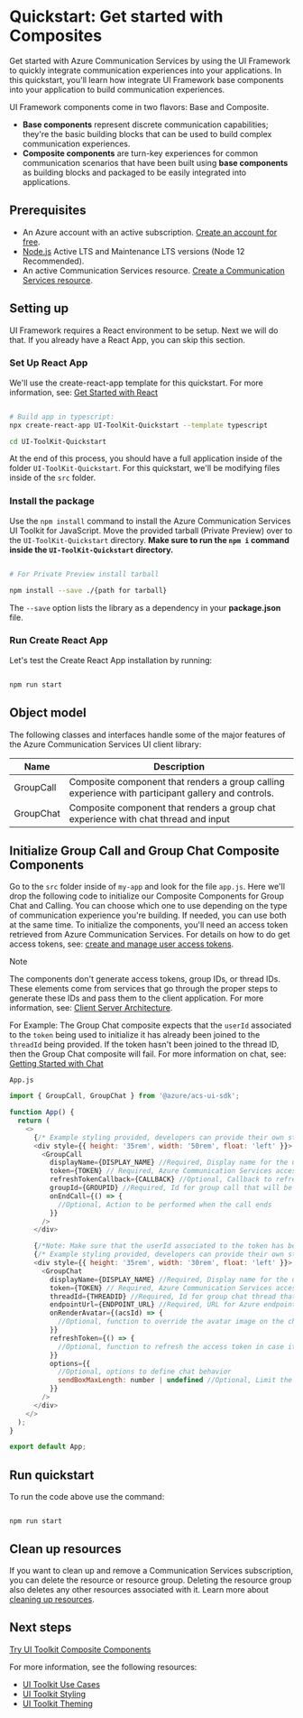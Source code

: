 
<Meta title="Quickstart: Composites" />

# Quickstart: Get started with Composites

Get started with Azure Communication Services by using the UI Framework to quickly integrate communication experiences into your applications. In this quickstart, you'll learn how integrate UI Framework base components into your application to build communication experiences.

UI Framework components come in two flavors: Base and Composite.

- **Base components** represent discrete communication capabilities; they're the basic building blocks that can be used to build complex communication experiences.
- **Composite components** are turn-key experiences for common communication scenarios that have been built using **base components** as building blocks and packaged to be easily integrated into applications.

## Prerequisites

- An Azure account with an active subscription. [Create an account for free](https://azure.microsoft.com/free/?WT.mc_id=A261C142F).
- [Node.js](https://nodejs.org/) Active LTS and Maintenance LTS versions (Node 12 Recommended).
- An active Communication Services resource. [Create a Communication Services resource](https://docs.microsoft.com/azure/communication-services/quickstarts/create-communication-resource?tabs=windows&pivots=platform-azp).

## Setting up

UI Framework requires a React environment to be setup. Next we will do that. If you already have a React App, you can skip this section.

### Set Up React App

We'll use the create-react-app template for this quickstart. For more information, see: [Get Started with React](https://reactjs.org/docs/create-a-new-react-app.html)

```bash

# Build app in typescript:
npx create-react-app UI-ToolKit-Quickstart --template typescript

cd UI-ToolKit-Quickstart

```

At the end of this process, you should have a full application inside of the folder `UI-ToolKit-Quickstart`.
For this quickstart, we'll be modifying files inside of the `src` folder.

### Install the package

Use the `npm install` command to install the Azure Communication Services UI Toolkit for JavaScript.
Move the provided tarball (Private Preview) over to the `UI-ToolKit-Quickstart` directory. **Make sure to run the `npm i` command inside the `UI-ToolKit-Quickstart` directory.**

```bash

# For Private Preview install tarball

npm install --save ./{path for tarball}

```

The `--save` option lists the library as a dependency in your **package.json** file.

### Run Create React App

Let's test the Create React App installation by running:

```bash

npm run start

```

<!-----READY ---->

## Object model

The following classes and interfaces handle some of the major features of the Azure Communication Services UI client library:

| Name      | Description                                                                                        |
| --------- | -------------------------------------------------------------------------------------------------- |
| GroupCall | Composite component that renders a group calling experience with participant gallery and controls. |
| GroupChat | Composite component that renders a group chat experience with chat thread and input                |

## Initialize Group Call and Group Chat Composite Components

Go to the `src` folder inside of `my-app` and look for the file `app.js`. Here we'll drop the following code to initialize our Composite Components for Group Chat and Calling. You can choose which one to use depending on the type of communication experience you're building. If needed, you can use both at the same time. To initialize the components, you'll need an access token retrieved from Azure Communication Services. For details on how to do get access tokens, see: [create and manage user access tokens](./../access-tokens.md).

> [!NOTE]
> The components don't generate access tokens, group IDs, or thread IDs. These elements come from services that go through the proper steps to generate these IDs and pass them to the client application. For more information, see: [Client Server Architecture](./../../concepts/client-and-server-architecture.md).
>
> For Example: The Group Chat composite expects that the `userId` associated to the `token` being used to initialize it has already been joined to the `threadId` being provided. If the token hasn't been joined to the thread ID, then the Group Chat composite will fail. For more information on chat, see: [Getting Started with Chat](./../chat/get-started.md)

`App.js`

```javascript
import { GroupCall, GroupChat } from '@azure/acs-ui-sdk';

function App() {
  return (
    <>
      {/* Example styling provided, developers can provide their own styling to position and resize components */}
      <div style={{ height: '35rem', width: '50rem', float: 'left' }}>
        <GroupCall
          displayName={DISPLAY_NAME} //Required, Display name for the user entering the call
          token={TOKEN} // Required, Azure Communication Services access token retrieved from authentication service
          refreshTokenCallback={CALLBACK} //Optional, Callback to refresh the token in case it expires
          groupId={GROUPID} //Required, Id for group call that will be joined. (GUID)
          onEndCall={() => {
            //Optional, Action to be performed when the call ends
          }}
        />
      </div>

      {/*Note: Make sure that the userId associated to the token has been added to the provided threadId*/}
      {/* Example styling provided, developers can provide their own styling to position and resize components */}
      <div style={{ height: '35rem', width: '30rem', float: 'left' }}>
        <GroupChat
          displayName={DISPLAY_NAME} //Required, Display name for the user entering the call
          token={TOKEN} // Required, Azure Communication Services access token retrieved from authentication service
          threadId={THREADID} //Required, Id for group chat thread that will be joined.
          endpointUrl={ENDPOINT_URL} //Required, URL for Azure endpoint being used for Azure Communication Services
          onRenderAvatar={(acsId) => {
            //Optional, function to override the avatar image on the chat thread. Function receives one parameters for the Azure Communication Services Identity. Must return a React element.
          }}
          refreshToken={() => {
            //Optional, function to refresh the access token in case it expires
          }}
          options={{
            //Optional, options to define chat behavior
            sendBoxMaxLength: number | undefined //Optional, Limit the max send box length based on viewport size change.
          }}
        />
      </div>
    </>
  );
}

export default App;
```

## Run quickstart

To run the code above use the command:

```console

npm run start

```

## Clean up resources

If you want to clean up and remove a Communication Services subscription, you can delete the resource or resource group.
Deleting the resource group also deletes any other resources associated with it.
Learn more about [cleaning up resources](https://docs.microsoft.com/azure/communication-services/quickstarts/create-communication-resource?tabs=windows&pivots=platform-azp#clean-up-resources).

## Next steps

[Try UI Toolkit Composite Components](/?path=/story/quickstart-composites--page)

For more information, see the following resources:

- [UI Toolkit Use Cases](/?path=/story/use-cases--page)
- [UI Toolkit Styling](/?path=/story/styling--page)
- [UI Toolkit Theming](/?path=/story/theming--page)
